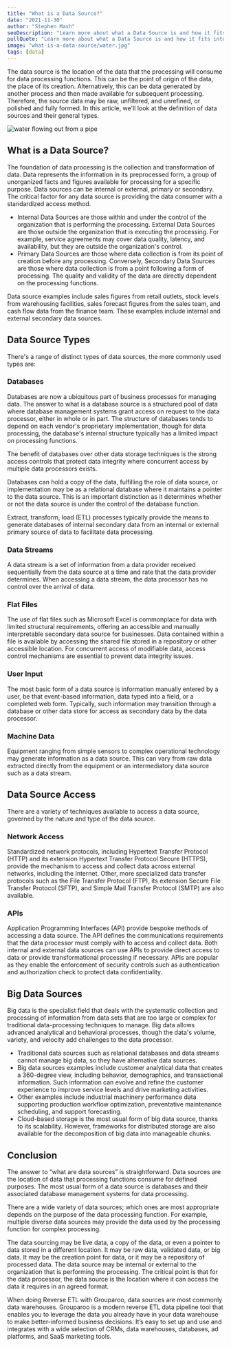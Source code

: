 ```yaml
---
title: "What is a Data Source?"
date: "2021-11-30"
author: "Stephen Mash"
seoDescription: "Learn more about what a Data Source is and how it fits into the modern data stack.  Grouparoo works to integrate data from your Sources to your Destinations. ✓ Start a free trial now!"
pullQuote: "Learn more about what a Data Source is and how it fits into the modern data stack."
image: "what-is-a-data-source/water.jpg"
tags: [data]
---
```


The data source is the location of the data that the processing will consume for data processing functions. This can be the point of origin of the data, the place of its creation. Alternatively, this can be data generated by another process and then made available for subsequent processing. Therefore, the source data may be raw, unfiltered, and unrefined, or polished and fully formed. In this article, we'll look at the definition of data sources and their general types.

<Image
  alt="water flowing out from a pipe"
  src="what-is-a-data-source/water.jpg"
  centered
  height={730}
  width={918}
/>

## What is a Data Source?

The foundation of data processing is the collection and transformation of data. Data represents the information in its preprocessed form, a group of unorganized facts and figures available for processing for a specific purpose. Data sources can be internal or external, primary or secondary. The critical factor for any data source is providing the data consumer with a standardized access method.

- Internal Data Sources are those within and under the control of the organization that is performing the processing. External Data Sources are those outside the organization that is executing the processing. For example, service agreements may cover data quality, latency, and availability, but they are outside the organization's control.
- Primary Data Sources are those where data collection is from its point of creation before any processing. Conversely, Secondary Data Sources are those where data collection is from a point following a form of processing. The quality and validity of the data are directly dependent on the processing functions.

Data source examples include sales figures from retail outlets, stock levels from warehousing facilities, sales forecast figures from the sales team, and cash flow data from the finance team. These examples include internal and external secondary data sources.

## Data Source Types

There's a range of distinct types of data sources, the more commonly used types are:

### Databases

Databases are now a ubiquitous part of business processes for managing data. The answer to what is a database source is a structured pool of data where database management systems grant access on request to the data processor, either in whole or in part. The structure of databases tends to depend on each vendor's proprietary implementation, though for data processing, the database's internal structure typically has a limited impact on processing functions.

The benefit of databases over other data storage techniques is the strong access controls that protect data integrity where concurrent access by multiple data processors exists.

Databases can hold a copy of the data, fulfilling the role of data source, or implementation may be as a relational database where it maintains a pointer to the data source. This is an important distinction as it determines whether or not the data source is under the control of the database function.

Extract, transform, load (ETL) processes typically provide the means to generate databases of internal secondary data from an internal or external primary source of data to facilitate data processing.

### Data Streams

A data stream is a set of information from a data provider received sequentially from the data source at a time and rate that the data provider determines. When accessing a data stream, the data processor has no control over the arrival of data.

### Flat Files

The use of flat files such as Microsoft Excel is commonplace for data with limited structural requirements, offering an accessible and manually interpretable secondary data source for businesses. Data contained within a file is available by accessing the shared file stored in a repository or other accessible location. For concurrent access of modifiable data, access control mechanisms are essential to prevent data integrity issues.

### User Input

The most basic form of a data source is information manually entered by a user, be that event-based information, data typed into a field, or a completed web form. Typically, such information may transition through a database or other data store for access as secondary data by the data processor.

### Machine Data

Equipment ranging from simple sensors to complex operational technology may generate information as a data source. This can vary from raw data extracted directly from the equipment or an intermediatory data source such as a data stream.

## Data Source Access

There are a variety of techniques available to access a data source, governed by the nature and type of the data source.

### Network Access

Standardized network protocols, including Hypertext Transfer Protocol (HTTP) and its extension Hypertext Transfer Protocol Secure (HTTPS), provide the mechanism to access and collect data across external networks, including the Internet. Other, more specialized data transfer protocols such as the File Transfer Protocol (FTP), its extension Secure File Transfer Protocol (SFTP), and Simple Mail Transfer Protocol (SMTP) are also available.

### APIs

Application Programming Interfaces (API) provide bespoke methods of accessing a data source. The API defines the communications requirements that the data processor must comply with to access and collect data. Both internal and external data sources can use APIs to provide direct access to data or provide transformational processing if necessary. APIs are popular as they enable the enforcement of security controls such as authentication and authorization check to protect data confidentiality.

## Big Data Sources

Big data is the specialist field that deals with the systematic collection and processing of information from data sets that are too large or complex for traditional data-processing techniques to manage. Big data allows advanced analytical and behavioral processes, though the data's volume, variety, and velocity add challenges to the data processor.

- Traditional data sources such as relational databases and data streams cannot manage big data, so they have alternative data sources.
- Big data sources examples include customer analytical data that creates a 360-degree view, including behavior, demographics, and transactional information. Such information can evolve and refine the customer experience to improve service levels and drive marketing activities.
- Other examples include industrial machinery performance data supporting production workflow optimization, preventative maintenance scheduling, and support forecasting.
- Cloud-based storage is the most usual form of big data source, thanks to its scalability. However, frameworks for distributed storage are also available for the decomposition of big data into manageable chunks.

## Conclusion

The answer to “what are data sources” is straightforward. Data sources are the location of data that processing functions consume for defined purposes. The most usual form of a data source is databases and their associated database management systems for data processing.

There are a wide variety of data sources; which ones are most appropriate depends on the purpose of the data processing function. For example, multiple diverse data sources may provide the data used by the processing function for complex processing.

The data sourcing may be live data, a copy of the data, or even a pointer to data stored in a different location. It may be raw data, validated data, or big data. It may be the creation point for data, or it may be a repository of processed data. The data source may be internal or external to the organization that is performing the processing. The critical point is that for the data processor, the data source is the location where it can access the data it requires in an agreed format.

When doing Reverse ETL with Grouparoo, data sources are most commonly data warehouses. Grouparoo is a modern reverse ETL data pipeline tool that enables you to leverage the data you already have in your data warehouse to make better-informed business decisions. It’s easy to set up and use and integrates with a wide selection of CRMs, data warehouses, databases, ad platforms, and SaaS marketing tools.
